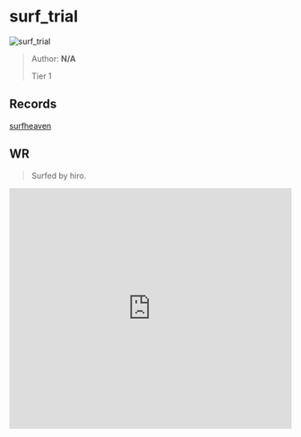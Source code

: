 
# surf_trial

![surf_trial](https://raw.githubusercontent.com/Sayt123/SurfMapPics/Maps-and-bonuses/csgo/surf_trial.jpg)

> Author: **N/A**
>
> Tier 1

## Records

[surfheaven](https://surfheaven.eu/map/surf_trial)

## WR

> Surfed by hiro.

<iframe
width="100%"
height="430"
src="https://www.youtube.com/embed/t9nvvgwd7nE"
frameborder="0"
allow="accelerometer; autoplay; clipboard-write; encrypted-media; gyroscope; picture-in-picture"
allowFullScreen
/>

```md

[Surf Timer] - hiro finished in 00:36:59 (WR -00:00:25)
[Surf Timer] - hiro beat the map record! Rank: 1/627

Previous WR holder: hiro


```
                